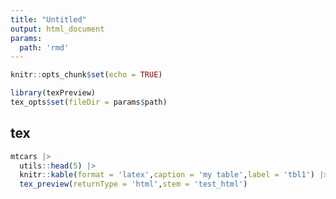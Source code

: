 ```yaml
---
title: "Untitled"
output: html_document
params:
  path: 'rmd'
---
```


```r
knitr::opts_chunk$set(echo = TRUE)
```

```r
library(texPreview)
tex_opts$set(fileDir = params$path)
```

## tex

```r
mtcars |>
  utils::head(5) |>
  knitr::kable(format = 'latex',caption = 'my table',label = 'tbl1') |>
  tex_preview(returnType = 'html',stem = 'test_html')
```
